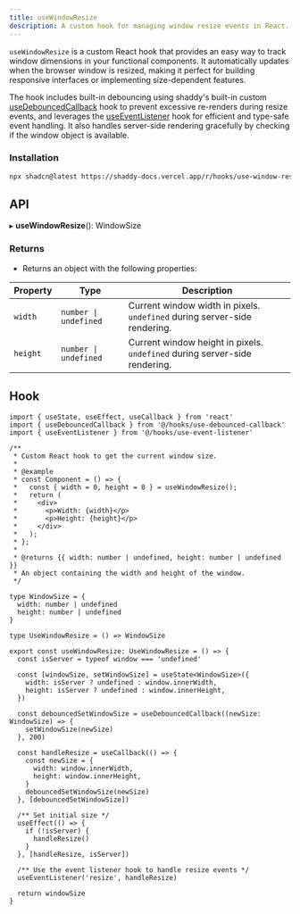 ```yaml
---
title: useWindowResize
description: A custom hook for managing window resize events in React.
---
```


`useWindowResize` is a custom React hook that provides an easy way to track window dimensions in your functional components. It automatically updates when the browser window is resized, making it perfect for building responsive interfaces or implementing size-dependent features.

The hook includes built-in debouncing using shaddy's built-in custom [useDebouncedCallback](https://shaddy-omega.vercel.app/typed-hooks/use-debounced-callback) hook to prevent excessive re-renders during resize events, and leverages the [useEventListener](https://shaddy-omega.vercel.app/typed-hooks/use-event-listener) hook for efficient and type-safe event handling. It also handles server-side rendering gracefully by checking if the window object is available. 

<ComponentPreview name="use-window-resize" />

### Installation

```bash
npx shadcn@latest https://shaddy-docs.vercel.app/r/hooks/use-window-resize.json
```

## API
▸ **useWindowResize**(): WindowSize

### Returns

- Returns an object with the following properties:

| Property | Type | Description |
| --- | --- | --- |
| `width` | `number \| undefined` | Current window width in pixels. `undefined` during server-side rendering. |
| `height` | `number \| undefined` | Current window height in pixels. `undefined` during server-side rendering. |

## Hook

```tsx
import { useState, useEffect, useCallback } from 'react'
import { useDebouncedCallback } from '@/hooks/use-debounced-callback'
import { useEventListener } from '@/hooks/use-event-listener'

/**
 * Custom React hook to get the current window size.
 *
 * @example
 * const Component = () => {
 *   const { width = 0, height = 0 } = useWindowResize();
 *   return (
 *     <div>
 *       <p>Width: {width}</p>
 *       <p>Height: {height}</p>
 *     </div>
 *   );
 * };
 *
 * @returns {{ width: number | undefined, height: number | undefined }}
 * An object containing the width and height of the window.
 */

type WindowSize = {
  width: number | undefined
  height: number | undefined
}

type UseWindowResize = () => WindowSize

export const useWindowResize: UseWindowResize = () => {
  const isServer = typeof window === 'undefined'

  const [windowSize, setWindowSize] = useState<WindowSize>({
    width: isServer ? undefined : window.innerWidth,
    height: isServer ? undefined : window.innerHeight,
  })

  const debouncedSetWindowSize = useDebouncedCallback((newSize: WindowSize) => {
    setWindowSize(newSize)
  }, 200)

  const handleResize = useCallback(() => {
    const newSize = {
      width: window.innerWidth,
      height: window.innerHeight,
    }
    debouncedSetWindowSize(newSize)
  }, [debouncedSetWindowSize])

  /** Set initial size */
  useEffect(() => {
    if (!isServer) {
      handleResize()
    }
  }, [handleResize, isServer])

  /** Use the event listener hook to handle resize events */
  useEventListener('resize', handleResize)

  return windowSize
}
```
